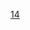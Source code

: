{{Cat main|巴黎十四區}}
{{Paris Arrondissements|arrondissement={{{arrondissement|14e}}}}}
{{Commons cat|Paris XIVe arrondissement}}

[[Category:巴黎區份|14]]